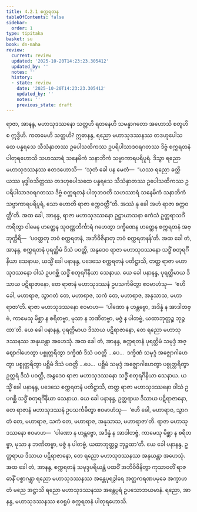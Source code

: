 ```yaml
---
title: 4.2.1 စက္ကရတန
tableOfContents: false
sidebar:
  order: 1
type: tipitaka
basket: su
book: dn-maha
review:
  current: review
  updated: '2025-10-20T14:23:23.305412'
  updated_by: ''
  notes: ''
  history:
  - state: review
    date: '2025-10-20T14:23:23.305412'
    updated_by: ''
    notes: ''
    previous_state: draft
---
```



<DynamicBreadcrumb />


<ReviewStatus review={frontmatter.review} showDetails={true} />

<HypothesisAnnotation frontmatter={frontmatter} />

<Division number="243" book="dn-maha" e="ch" v="7" p="141">

<Paragraph number="540" book="dn-maha">
ရာဇာ, အာနန္ဒ, မဟာသုဒဿနော သတ္တဟိ ရတနေဟိ သမန္နာဂတော အဟောသိ စတူဟိ စ ဣဒ္ဓီဟိ. ကတမေဟိ သတ္တဟိ? ဣဓာနန္ဒ, ရညော မဟာသုဒဿနဿ တဒဟုပေါသထေ ပန္နရသေ သီသံနှာတဿ ဥပေါသထိကဿ ဥပရိပါသာဒဝရဂတဿ ဒိဗ္ဗံ စက္ကရတနံ ပါတုရဟောသိ သဟဿာရံ သနေမိကံ သနာဘိကံ သဗ္ဗာကာရပရိပူရံ. ဒိသွာ ရညော မဟာသုဒဿနဿ ဧတဒဟောသိ—  ‘သုတံ ခေါ ပန မေတံ—  “ယဿ ရညော ခတ္တိယဿ မုဒ္ဓါဝသိတ္တဿ တဒဟုပေါသထေ ပန္နရသေ သီသံနှာတဿ ဥပေါသထိကဿ ဥပရိပါသာဒဝရဂတဿ ဒိဗ္ဗံ စက္ကရတနံ ပါတုဘဝတိ သဟဿာရံ သနေမိကံ သနာဘိကံ သဗ္ဗာကာရပရိပူရံ, သော ဟောတိ ရာဇာ စက္ကဝတ္တီ”တိ. အဿံ နု ခေါ အဟံ ရာဇာ စက္ကဝတ္တီ’တိ.
</Paragraph>

</Division>
<Division number="244" book="dn-maha" e="ch" v="7" p="141">

<Paragraph number="541" book="dn-maha">
အထ ခေါ, အာနန္ဒ, ရာဇာ မဟာသုဒဿနော ဥဋ္ဌာယာသနာ ဧကံသံ ဥတ္တရာသင်္ဂံ ကရိတွာ ဝါမေန ဟတ္ထေန သုဝဏ္ဏဘိင်္ကာရံ ဂဟေတွာ ဒက္ခိဏေန ဟတ္ထေန စက္ကရတနံ အဗ္ဘုက္ကိရိ—  ‘ပဝတ္တတု ဘဝံ စက္ကရတနံ, အဘိဝိဇိနာတု ဘဝံ စက္ကရတနန်’တိ. အထ ခေါ တံ, အာနန္ဒ, စက္ကရတနံ ပုရတ္ထိမံ ဒိသံ ပဝတ္တိ, အနွဒေဝ ရာဇာ မဟာသုဒဿနော သဒ္ဓိံ စတုရင်္ဂိနိယာ သေနာယ, ယသ္မိံ ခေါ ပနာနန္ဒ, ပဒေသေ စက္ကရတနံ ပတိဋ္ဌာသိ, တတ္ထ ရာဇာ မဟာသုဒဿနော ဝါသံ ဥပဂစ္ဆိ သဒ္ဓိံ စတုရင်္ဂိနိယာ သေနာယ. ယေ ခေါ ပနာနန္ဒ, ပုရတ္ထိမာယ ဒိသာယ ပဋိရာဇာနော, တေ ရာဇာနံ မဟာသုဒဿနံ ဥပသင်္ကမိတွာ ဧဝမာဟံသု—  ‘ဧဟိ ခေါ, မဟာရာဇ, သွာဂတံ တေ, မဟာရာဇ, သကံ တေ, မဟာရာဇ, အနုသာသ, မဟာရာဇာ’တိ. ရာဇာ မဟာသုဒဿနော ဧဝမာဟ—  ‘ပါဏော န ဟန္တဗ္ဗော, အဒိန္နံ န အာဒါတဗ္ဗံ, ကာမေသု မိစ္ဆာ န စရိတဗ္ဗာ, မုသာ န ဘဏိတဗ္ဗာ, မဇ္ဇံ န ပါတဗ္ဗံ, ယထာဘုတ္တဉ္စ ဘုဉ္ဇထာ’တိ. ယေ ခေါ ပနာနန္ဒ, ပုရတ္ထိမာယ ဒိသာယ ပဋိရာဇာနော, တေ ရညော မဟာသုဒဿနဿ အနုယန္တာ အဟေသုံ. အထ ခေါ တံ, အာနန္ဒ, စက္ကရတနံ ပုရတ္ထိမံ သမုဒ္ဒံ အဇ္ဈောဂါဟေတွာ ပစ္စုတ္တရိတွာ ဒက္ခိဏံ ဒိသံ ပဝတ္တိ …ပေ…  ဒက္ခိဏံ သမုဒ္ဒံ အဇ္ဈောဂါဟေတွာ ပစ္စုတ္တရိတွာ ပစ္ဆိမံ ဒိသံ ပဝတ္တိ …ပေ…  ပစ္ဆိမံ သမုဒ္ဒံ အဇ္ဈောဂါဟေတွာ ပစ္စုတ္တရိတွာ ဥတ္တရံ ဒိသံ ပဝတ္တိ, အနွဒေဝ ရာဇာ မဟာသုဒဿနော သဒ္ဓိံ စတုရင်္ဂိနိယာ သေနာယ. ယသ္မိံ ခေါ ပနာနန္ဒ, ပဒေသေ စက္ကရတနံ ပတိဋ္ဌာသိ, တတ္ထ ရာဇာ မဟာသုဒဿနော ဝါသံ ဥပဂစ္ဆိ သဒ္ဓိံ စတုရင်္ဂိနိယာ သေနာယ. ယေ ခေါ ပနာနန္ဒ, ဥတ္တရာယ ဒိသာယ ပဋိရာဇာနော, တေ ရာဇာနံ မဟာသုဒဿနံ ဥပသင်္ကမိတွာ ဧဝမာဟံသု—  ‘ဧဟိ ခေါ, မဟာရာဇ, သွာဂတံ တေ, မဟာရာဇ, သကံ တေ, မဟာရာဇ, အနုသာသ, မဟာရာဇာ’တိ. ရာဇာ မဟာသုဒဿနော ဧဝမာဟ—  ‘ပါဏော န ဟန္တဗ္ဗော, အဒိန္နံ န အာဒါတဗ္ဗံ, ကာမေသု မိစ္ဆာ န စရိတဗ္ဗာ, မုသာ န ဘဏိတဗ္ဗာ, မဇ္ဇံ န ပါတဗ္ဗံ, ယထာဘုတ္တဉ္စ ဘုဉ္ဇထာ’တိ. ယေ ခေါ ပနာနန္ဒ, ဥတ္တရာယ ဒိသာယ ပဋိရာဇာနော, တေ ရညော မဟာသုဒဿနဿ အနုယန္တာ အဟေသုံ.
</Paragraph>

</Division>
<Division number="245" book="dn-maha" e="ch" v="7" p="142">

<Paragraph number="542" book="dn-maha">
အထ ခေါ တံ, အာနန္ဒ, စက္ကရတနံ သမုဒ္ဒပရိယန္တံ ပထဝိံ အဘိဝိဇိနိတွာ ကုသာဝတိံ ရာဇဓာနိံ ပစ္စာဂန္တွာ ရညော မဟာသုဒဿနဿ အန္တေပုရဒွါရေ အတ္ထကရဏပမုခေ အက္ခာဟတံ မညေ အဋ္ဌာသိ ရညော မဟာသုဒဿနဿ အန္တေပုရံ ဥပသောဘယမာနံ. ရညော, အာနန္ဒ, မဟာသုဒဿနဿ ဧဝရူပံ စက္ကရတနံ ပါတုရဟောသိ.
</Paragraph>
</Division>